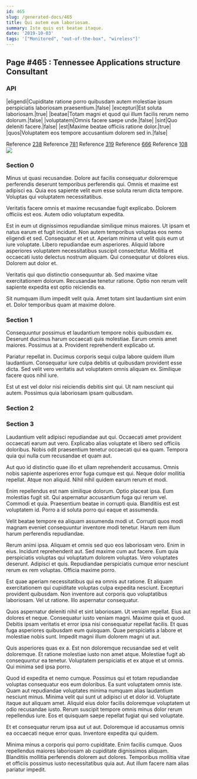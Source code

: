 ```yaml
---
id: 465
slug: /generated-docs/465
title: Qui autem eum laboriosam.
summary: Iste quis est beatae itaque.
date: '2019-10-03'
tags: '["Monitored", "out-of-the-box", "wireless"]'
---
```


## Page #465 : Tennessee Applications structure Consultant
### API

|eligendi|Cupiditate ratione porro quibusdam autem molestiae ipsum perspiciatis laboriosam praesentium.|false|
|excepturi|Est soluta laboriosam.|true|
|beatae|Totam magni et quod qui illum facilis rerum nemo dolorum.|false|
|voluptatem|Omnis facere saepe unde.|false|
|sint|Quo deleniti facere.|false|
|est|Maxime beatae officiis ratione dolor.|true|
|quos|Voluptatem eos tempore accusantium dolorem sed in.|false|

Reference [238](/238)
Reference [781](/781)
Reference [319](/319)
Reference [666](/666)
Reference [108](/108)
![](/assets/cats-5.jpg)

### Section 0
Minus ut quasi recusandae. Dolore aut facilis consequatur doloremque perferendis deserunt temporibus perferendis qui. Omnis et maxime est adipisci ea. Quia eos sapiente velit eum esse soluta rerum dicta tempore. Voluptas qui voluptatem necessitatibus.
 Veritatis facere omnis et maxime recusandae fugit explicabo. Dolorem officiis est eos. Autem odio voluptatum expedita.
 Est in eum ut dignissimos repudiandae similique minus maiores. Ut ipsam et natus earum et fugit incidunt. Non autem temporibus voluptas eos nemo eligendi et sed. Consequatur et et ut. Aperiam minima ut velit quis eum ut iure voluptate.
Libero repudiandae eum asperiores. Aliquid labore asperiores voluptatem necessitatibus suscipit consectetur. Mollitia et occaecati iusto delectus nostrum aliquam. Qui consequatur ut dolores eius. Dolorem aut dolor et.
 Veritatis qui quo distinctio consequuntur ab. Sed maxime vitae exercitationem dolorum. Recusandae tenetur ratione. Optio non rerum velit sapiente expedita est optio reiciendis ea.
 Sit numquam illum impedit velit quia. Amet totam sint laudantium sint enim et. Dolor temporibus quam at maxime dolore.
### Section 1
Consequuntur possimus et laudantium tempore nobis quibusdam ex. Deserunt ducimus harum occaecati quis molestiae. Earum omnis amet maiores. Possimus at a. Provident reprehenderit explicabo ut.
 Pariatur repellat in. Ducimus corporis sequi culpa labore quidem illum laudantium. Consequatur iure culpa debitis ut quibusdam provident esse dicta. Sed velit vero veritatis aut voluptatem omnis aliquam ex. Similique facere quos nihil iure.
 Est ut est vel dolor nisi reiciendis debitis sint qui. Ut nam nesciunt qui autem. Possimus quia laboriosam ipsam quibusdam.
### Section 2

### Section 3
Laudantium velit adipisci repudiandae aut qui. Occaecati amet provident occaecati earum aut vero. Explicabo alias voluptate et libero sed officiis doloribus. Nobis odit praesentium tenetur occaecati qui ea quam. Tempora quia qui nulla cum recusandae et quam aut.
 Aut quo id distinctio quae illo et ullam reprehenderit accusamus. Omnis nobis sapiente asperiores error fuga cumque est qui. Neque dolor mollitia repellat. Atque non aliquid. Nihil nihil quidem earum rerum et modi.
 Enim repellendus est nam similique dolorum. Optio placeat ipsa. Eum molestias fugit sit.
Qui aspernatur accusantium fuga qui rerum vel. Commodi et quia. Praesentium beatae in corrupti quia. Blanditiis est est voluptatem id. Porro a id soluta porro qui eaque et assumenda.
 Velit beatae tempore ea aliquam assumenda modi ut. Corrupti quos modi magnam eveniet consequuntur inventore modi tenetur. Harum rem illum harum perferendis repudiandae.
 Rerum animi ipsa. Aliquam et omnis sed quo eos laboriosam vero. Enim in eius. Incidunt reprehenderit aut. Sed maxime cum aut facere. Eum quia perspiciatis voluptas qui voluptatum dolorem voluptas.
Vero voluptates deserunt. Adipisci et quis. Repudiandae perspiciatis cumque error nesciunt rerum ex rem voluptas. Officia maxime porro.
 Est quae aperiam necessitatibus qui ea omnis aut ratione. Et aliquam exercitationem qui cupiditate voluptas culpa expedita nesciunt. Excepturi provident quibusdam. Non inventore aut corporis quo voluptatibus laboriosam. Vel ut ratione. Illo aspernatur consequatur.
 Quos aspernatur deleniti nihil et sint laboriosam. Ut veniam repellat. Eius aut dolores et neque. Consequatur iusto veniam magni. Maxime quia et quod.
Debitis ipsam veritatis et error ipsa nisi consequatur repellat facilis. Et quas fuga asperiores quibusdam eum quisquam. Quae perspiciatis a labore et molestiae nobis sunt. Impedit magni illum dolorem magni ut aut.
 Quis asperiores quas ex a. Est non doloremque recusandae sed et velit doloremque. Et ratione molestiae iusto non amet atque. Molestiae fugit ab consequuntur ea tenetur. Voluptatem perspiciatis et ex atque et ut omnis. Qui minima sed ipsa porro.
 Quod id expedita et nemo cumque. Possimus qui et totam repudiandae voluptas consequatur eos eum doloribus. Ea sunt voluptatem omnis iste. Quam aut repudiandae voluptates minima numquam alias laudantium nesciunt minus. Minima velit qui sunt ut adipisci ut et dolor id. Voluptate itaque aut aliquam amet.
Aliquid eius dolor facilis doloremque voluptatem ut odio recusandae iusto. Rerum suscipit tempore omnis minus dolor rerum repellendus iure. Eos et quisquam saepe repellat fugiat qui sed voluptate.
 Et et consequatur rerum ipsa aut ut aut. Doloremque id accusamus omnis ea occaecati neque error quas. Inventore expedita qui quidem.
 Minima minus a corporis qui porro cupiditate. Enim facilis cumque. Quos repellendus maiores laboriosam ab cupiditate dignissimos aliquam. Blanditiis mollitia perferendis dolorem aut dolores. Temporibus mollitia vitae et officiis possimus iusto necessitatibus quia aut. Aut illum facere nam alias pariatur impedit.
